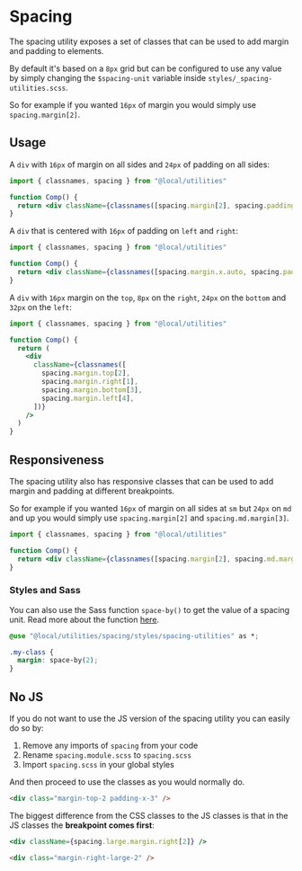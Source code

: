 
<Meta title="utilities/spacing" />

# Spacing

The spacing utility exposes a set of classes that can be used to add margin and padding to elements.

By default it's based on a `8px` grid but can be configured to use any value by simply changing the `$spacing-unit` variable inside `styles/_spacing-utilities.scss`.

So for example if you wanted `16px` of margin you would simply use `spacing.margin[2]`.

## Usage

A `div` with `16px` of margin on all sides and `24px` of padding on all sides:

```jsx
import { classnames, spacing } from "@local/utilities"

function Comp() {
  return <div className={classnames([spacing.margin[2], spacing.padding[3]])} />
}
```

A `div` that is centered with `16px` of padding on `left` and `right`:

```jsx
import { classnames, spacing } from "@local/utilities"

function Comp() {
  return <div className={classnames([spacing.margin.x.auto, spacing.padding.x[2]])} />
}
```

A `div` with `16px` margin on the `top`, `8px` on the `right`, `24px` on the `bottom` and `32px` on the `left`:

```jsx
import { classnames, spacing } from "@local/utilities"

function Comp() {
  return (
    <div
      className={classnames([
        spacing.margin.top[2],
        spacing.margin.right[1],
        spacing.margin.bottom[3],
        spacing.margin.left[4],
      ])}
    />
  )
}
```

## Responsiveness

The spacing utility also has responsive classes that can be used to add margin and padding at different breakpoints.

So for example if you wanted `16px` of margin on all sides at `sm` but `24px` on `md` and up you would simply use `spacing.margin[2]` and `spacing.md.margin[3]`.

```jsx
import { classnames, spacing } from "@local/utilities"

function Comp() {
  return <div className={classnames([spacing.margin[2], spacing.md.margin[3]])} />
}
```

### Styles and Sass

You can also use the Sass function `space-by()` to get the value of a spacing unit.
Read more about the function [here](/docs/utilities-spacing-styles-spacing-utilities--docs).

```css
@use "@local/utilities/spacing/styles/spacing-utilities" as *;

.my-class {
  margin: space-by(2);
}
```

## No JS

If you do not want to use the JS version of the spacing utility you can easily do so by:

1. Remove any imports of `spacing` from your code
2. Rename `spacing.module.scss` to `spacing.scss`
3. Import `spacing.scss` in your global styles

And then proceed to use the classes as you would normally do.

```html
<div class="margin-top-2 padding-x-3" />
```

The biggest difference from the CSS classes to the JS classes is that in the JS classes the **breakpoint comes first**:

```jsx
<div className={spacing.large.margin.right[2]} />
```

```html
<div class="margin-right-large-2" />
```
